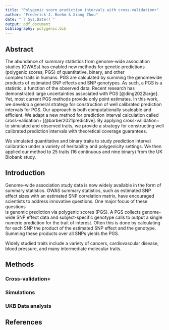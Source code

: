 ```yaml
---
title: "Polygenic score prediction intervals with cross-validation+"
author: "Frederick J. Boehm & Xiang Zhou"
date: "`r Sys.Date()`"
output: pdf_document
bibliography: polygenic.bib
---
```


## Abstract

The abundance of summary statistics from genome-wide association studies (GWASs) has enabled 
new methods for genetic predictions (polygenic scores, PGS) of quantitative, binary, and other  
complex traits in humans. PGS are calculated by summing the genomewide products of estimated SNP effects and SNP genotypes. As such, a PGS is a statistic, a function of the observed data. Recent research has demonstrated large uncertainties associated with PGS [@ding2022large]. Yet, most current PGS methods provide only point estimates. In this 
work, we develop a general strategy for construction of well calibrated prediction intervals for PGS. Our approach is both computationally scaleable and efficient. We adapt a new method for prediction interval calculation called cross-validation+ [@barber2021predictive]. By applying cross-validation+ to simulated and observed traits, we provide a strategy for constructing well calibrated prediction intervals with theoretical coverage guarantees.

We simulated quantitative and binary traits to study prediction interval calibration under a variety of heritability and polygenicity settings. We then applied our method to 25 traits (16 continuous and nine binary) from the UK Biobank study. 

## Introduction

Genome-wide association study data is now widely available in the form of summary statistics. GWAS summary statistics, such as estimated SNP effect sizes with an estimated SNP correlation matrix, have encouraged scientists to address innovative questions. One major focus of these questions  
is genomic prediction via polygenic scores (PGS). A PGS collects genome-wide SNP
effect data and subject-specific genotype calls to output a single numeric 
prediction for the trait of interest. Often this is done by calculating for each SNP the product of the estimated SNP effect and the genotype. Summing these products over all SNPs yields the PGS.



Widely studied traits include a variety of cancers, cardiovascular
disease, blood pressure, and many intermediate molecular traits. 

## Methods



### Cross-validation+



### Simulations



### UKB Data analysis






## References

